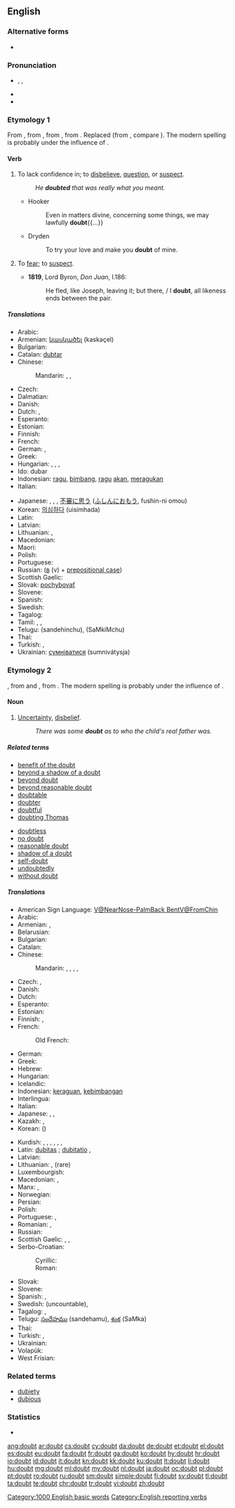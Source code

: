 ==English==

===Alternative forms===
* {{l|en|dout}} {{qualifier|obsolete}}

===Pronunciation===
* {{enPR|dout}}, {{IPA|/daʊt/}}, {{X-SAMPA|/daUt/}}
* {{rhymes|aʊt}}
* {{audio|en-us-doubt.ogg|Audio (US)}}

===Etymology 1===
From {{etyl|enm|en}} {{term|douten||lang=enm}}, from {{etyl|xno|en}} {{term|douter||lang=fro}}, from {{etyl|fro|en}} {{term|douter||lang=fro}}, from {{etyl|la|en}} {{term|dubitare|lang=la}}. Replaced {{etyl|enm|-}} {{term|tweonien||to doubt|lang=enm}} (from {{etyl|ang|-}} {{term/t|ang|twēonian}}, compare {{etyl|ang|-}} {{term/t|ang|twēo||doubt, duplicity}}). The modern spelling is probably under the influence of {{etyl|frm|en}} {{term|doubter|lang=frm}}.

====Verb====
{{en-verb}}

# {{context|ambitransitive|lang=en}} To lack confidence in; to [[disbelieve]], [[question]], or [[suspect]].
#: ''He '''doubted''' that was really what you meant.''
#* Hooker
#*: Even in matters divine, concerning some things, we may lawfully '''doubt'''{{...}}
#* Dryden
#*: To try your love and make you '''doubt''' of mine.
# {{context|archaic|lang=en}} To [[fear]]; to [[suspect]].
#* '''1819''', Lord Byron, ''Don Juan'', I.186:
#*: He fled, like Joseph, leaving it; but there, / I '''doubt''', all likeness ends between the pair.

=====Translations=====
{{trans-top|to lack confidence in something}}
* Arabic: {{t-|ar|شك|tr=shakka}}
* Armenian: [[կասկածել]] (kaskaçel)
* Bulgarian: {{t-|bg|съмнявам се}}
* Catalan: [[dubtar]]
* Chinese:
*: Mandarin: {{zh-tsp|懷疑|怀疑|huáiyí}}, {{zh-tsp|疑慮|疑虑|yílǜ}}, {{t-|cmn|疑|tr=yí|sc=Hani}}
* Czech: {{t+|cs|pochybovat}}
* Dalmatian: {{tø|dlm|dobitur}}
* Danish: {{t-|da|tvivle}}
* Dutch: {{t+|nl|twijfelen}}, {{t+|nl|betwijfelen}}
* Esperanto: {{t+|eo|dubi}}
* Estonian: {{t-|et|kõhklema}}
* Finnish: {{t+|fi|epäillä}}
* French: {{t+|fr|douter}}
* German: {{t+|de|bezweifeln}}, {{t+|de|zweifeln}}
* Greek: {{t+|el|αμφιβάλλω}}
* Hungarian: {{t+|hu|kétségbe von}},  {{t+|hu|megkérdőjelez}},  {{t+|hu|kételkedik}},  {{t-|hu|kétell}}
* Ido: dubar
* Indonesian: [[ragu]], [[bimbang]], [[ragu]] [[akan]], [[ragu|meragukan]]
* Italian: {{t+|it|dubitare}}
{{trans-mid}}
* Japanese: {{t-|ja|疑う|tr=[[うたがう]], utagau}},  {{t-|ja|訝しむ|tr=ibukashimu}},  {{t-|ja|疑問する|tr=gimon-suru}}, [[不審]]に[[思う]] ([[ふしん]]に[[おもう]], fushin-ni omou)
* Korean: [[의심하다]] (uisimhada)
* Latin: {{t-|la|dubitare}}
* Latvian: {{t-|lv|šaubīties}}
* Lithuanian: {{t+|lt|abejoti}}, {{t+|lt|dvejoti}}
* Macedonian: {{t-|mk|се сомнева|tr=se sómneva|sc=Cyrl}}
* Maori: {{t-|mi|raupeka}}
* Polish: {{t+|pl|wątpić}}
* Portuguese: {{t+|pt|duvidar}}
* Russian: {{t+|ru|сомневаться|tr=somnevát'sja}} ([[в]] (v) + [[prepositional case]])
* Scottish Gaelic: {{t-|gd|cuir teagamh}}
* Slovak: [[pochybovať]]
* Slovene: {{t+|sl|dvomiti}}
* Spanish: {{t+|es|dudar}}
* Swedish: {{t+|sv|tvivla}}
* Tagalog: {{t-|tl|duda, alinlangan}}
* Tamil: {{t+|ta|ஐயம்|tr=aiyam|sc=Taml}}, {{t+|ta|ஐயம்|tr=aiyam|sc=Taml}}, {{t+|ta|சந்தேகம்|tr=santEkam|sc=Taml}}
* Telugu: {{t+|te|సందేహించు}} (sandehinchu), {{t+|te|శంకించు}} (SaMkiMchu)
* Thai: {{t-|th|สิงสัย|tr=sǐng-sǎi|sc=Thai}}
* Turkish: {{t+|tr|şüphelenmek}},  {{t+|tr|kuşkulanmak}}
* Ukrainian: [[сумніватися]] (sumnivátysja)
{{trans-bottom}}

===Etymology 2===
{{etyl|enm|en}} {{term|doute|lang=enm}}, from {{etyl|xno|en}} and {{etyl|fro|en}} {{term|doute|lang=fro}}, from {{etyl|la|en}} {{term|dubita|lang=la}}. The modern spelling is probably under the influence of {{etyl|frm|en}} {{term|doubte|lang=frm}}.

====Noun====
{{wikipedia}}
{{en-noun}}

# [[uncertainty|Uncertainty]], [[disbelief]].
#: ''There was some '''doubt''' as to who the child's real father was.''

=====Related terms=====
{{rel-top}}
* [[benefit of the doubt]]
* [[beyond a shadow of a doubt]]
* [[beyond doubt]]
* [[beyond reasonable doubt]]
* [[doubtable]]
* [[doubter]]
* [[doubtful]]
* [[doubting Thomas]]
{{rel-mid}}
* [[doubtless]]
* [[no doubt]]
* [[reasonable doubt]]
* [[shadow of a doubt]]
* [[self-doubt]]
* [[undoubtedly]]
* [[without doubt]]
{{rel-bottom}}

=====Translations=====
{{trans-top|uncertainty}}
* American Sign Language: [[V@NearNose-PalmBack BentV@FromChin]]
* Arabic: {{t-|ar|شك|m|tr=šakk|sc=Arab}}
* Armenian: {{t-|hy|կասկած|tr=kaskaç}}, {{t-|hy|տարակույս|tr=tarakuys}}
* Belarusian: {{t-|be|сумнеў|m|tr=súmnjeŭ|sc=Cyrl}}
* Bulgarian: {{t+|bg|съмнение|n|tr=sǎmnénie}}
* Catalan: {{t-|ca|dubte|m}}
* Chinese:
*: Mandarin: {{t|cmn|懷疑|sc=Hani}}, {{t|cmn|怀疑|tr=huáiyí|sc=Hani}}, {{t|cmn|疑惑|tr=yíhuò|sc=Hani}}, {{t|cmn|疑問|sc=Hani}}, {{t|cmn|疑问|tr=yíwèn|sc=Hani}}
* Czech: {{t-|cs|pochybnost|f}}, {{t-|cs|pochyba|f}}
* Danish: {{t+|da|tvivl|c}}
* Dutch: {{t+|nl|twijfel|f}}
* Esperanto: {{t+|eo|dubo}}
* Estonian: {{t-|et|kõhklus}}
* Finnish: {{t+|fi|epäily}}, {{t+|fi|epäilys}}
* French: {{t+|fr|doute|m}}
*: Old French: {{tø|fro|doutance|f}}
* German: {{t+|de|Zweifel|m}}
* Greek: {{t+|el|αμφιβολία|f}}
* Hebrew: {{t+|he|ספק|m|tr=saféq}}
* Hungarian: {{t+|hu|kétség}}
* Icelandic: {{t-|is|efasemd|f}}
* Indonesian: [[ragu|keraguan]], [[bimbang|kebimbangan]]
* Interlingua: {{t-|ia|dubita}}
* Italian: {{t+|it|dubbio|m}}
* Japanese: {{t-|ja|不審|tr=ふしん, fushin|sc=Jpan}}, {{t-|ja|疑い|tr=うたがい, utagai|sc=Jpan}}, {{t+|ja|疑問|tr=ぎもん, gimon|sc=Jpan}}
* Kazakh: {{t|kk|күмән|tr=kümän|sc=Cyrl}},  {{t-|kk|шүбә|tr=şübä|sc=Cyrl}}
* Korean: {{t+|ko|의혹|tr=uihok|sc=Kore}} ({{t+|ko|疑惑|sc=Kore}})
{{trans-mid}}
* Kurdish: {{t+|ku|guman|f}}, {{t+|ku|şik|f}}, {{t+|ku|şube|f}}, {{t-|ku|gûş|f}}, {{t-|ku|hulhul|f}}, {{t-|ku|şûf|f}}, {{t+|ku|گومان|sc=ku-Arab}}
* Latin: [[dubitas]] {{f}}; [[dubitatio]] {{f}}, {{t-|la|dubium}}
* Latvian: {{t-|lv|šaubas|p}}
* Lithuanian: {{t+|lt|abejonė|f}}, {{t-|lt|dvejonė|f}} (rare)
* Luxembourgish: {{t+|lb|Zweiwel|m}}
* Macedonian: {{t-|mk|сомнеж|m|tr=sómnež|sc=Cyrl}}, {{t-|mk|сомневање|n|tr=somnévanje|sc=Cyrl}}
* Manx: {{t-|gv|dooyt}}, {{t-|gv|ourys|m}}
* Norwegian: {{t-|no|tvil|m}}
* Persian: {{t+|fa|شک|tr=šak|sc=fa-Arab}}
* Polish: {{t+|pl|wątpliwość|f}}
* Portuguese: {{t+|pt|dúvida|f}}, {{t+|pt|incerteza|f}}
* Romanian: {{t-|ro|dubiu}}, {{t-|ro|îndoială}}
* Russian: {{t+|ru|сомнение|tr=somnénije}}
* Scottish Gaelic: {{t-|gd|teagamh|m}},  {{t-|gd|amharas|m}}, {{t-|gd|mì-chinnt|f}}
* Serbo-Croatian:
*: Cyrillic: {{t-|sh|сумња|f}}
*: Roman: {{t-|sh|sumnja|f}}
* Slovak: {{t-|sk|pochybnosť|f}}
* Slovene: {{t+|sl|dvom|m}}
* Spanish: {{t+|es|duda|f}}, {{t+|es|incertidumbre|f}}
* Swedish: {{t+|sv|tvekan}} (uncountable), {{t+|sv|tvivel|n}}
* Tagalog: {{t+|tl|duda}}, {{t+|tl|alinlangan}}
* Telugu: [[సందేహము]] (sandehamu), [[శంక]] (SaMka)
* Thai: {{t-|th|สิงสัย|tr=sǐng-sǎi|sc=Thai}}
* Turkish: {{t+|tr|şüphe}},  {{t+|tr|kuşku}}
* Ukrainian: {{t-|uk|сумнів|m|tr=súmniv|sc=Cyrl}}
* Volapük: {{t+|vo|dot}}
* West Frisian: {{t-|fy|twivel|c}}
{{trans-bottom}}

===Related terms===
* [[dubiety]] {{pos_n}}
* [[dubious]]

===Statistics===
* {{rank|hard|ask|question|410|doubt|around|black|lady}}

[[Category:1000 English basic words]]
[[Category:English reporting verbs]]

[[ang:doubt]]
[[ar:doubt]]
[[cs:doubt]]
[[cy:doubt]]
[[da:doubt]]
[[de:doubt]]
[[et:doubt]]
[[el:doubt]]
[[es:doubt]]
[[eu:doubt]]
[[fa:doubt]]
[[fr:doubt]]
[[ga:doubt]]
[[ko:doubt]]
[[hy:doubt]]
[[hr:doubt]]
[[io:doubt]]
[[id:doubt]]
[[it:doubt]]
[[kn:doubt]]
[[kk:doubt]]
[[ku:doubt]]
[[lt:doubt]]
[[li:doubt]]
[[hu:doubt]]
[[mg:doubt]]
[[ml:doubt]]
[[my:doubt]]
[[nl:doubt]]
[[ja:doubt]]
[[oc:doubt]]
[[pl:doubt]]
[[pt:doubt]]
[[ro:doubt]]
[[ru:doubt]]
[[sm:doubt]]
[[simple:doubt]]
[[fi:doubt]]
[[sv:doubt]]
[[tl:doubt]]
[[ta:doubt]]
[[te:doubt]]
[[chr:doubt]]
[[tr:doubt]]
[[vi:doubt]]
[[zh:doubt]]